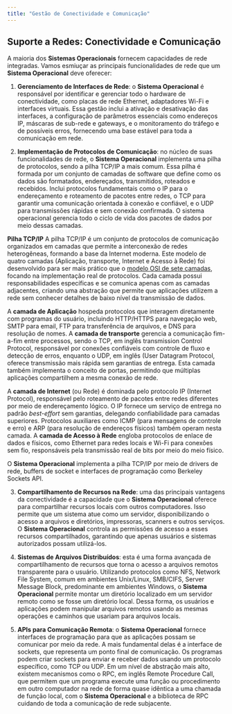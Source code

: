 ```yaml
---
title: "Gestão de Conectividade e Comunicação"
---
```


## Suporte a Redes: Conectividade e Comunicação

A maioria dos **Sistemas Operacionais** fornecem capacidades de rede integradas. Vamos esmiuçar as principais funcionalidades de rede que um **Sistema Operacional** deve oferecer:

1. **Gerenciamento de Interfaces de Rede**: o **Sistema Operacional** é responsável por identificar e gerenciar todo o hardware de conectividade, como placas de rede Ethernet, adaptadores Wi-Fi e interfaces virtuais. Essa gestão inclui a ativação e desativação das interfaces, a configuração de parâmetros essenciais como endereços IP, máscaras de sub-rede e gateways, e o monitoramento do tráfego e de possíveis erros, fornecendo uma base estável para toda a comunicação em rede.

2. **Implementação de Protocolos de Comunicação**: no núcleo de suas funcionalidades de rede, o **Sistema Operacional** implementa uma pilha de protocolos, sendo a pilha TCP/IP a mais comum. Essa pilha é formada por um conjunto de camadas de software que define como os dados são formatados, endereçados, transmitidos, roteados e recebidos. Inclui protocolos fundamentais como o IP para o endereçamento e roteamento de pacotes entre redes, o TCP para garantir uma comunicação orientada à conexão e confiável, e o UDP para transmissões rápidas e sem conexão confirmada. O sistema operacional gerencia todo o ciclo de vida dos pacotes de dados por meio dessas camadas.

::: callout-note
**Pilha TCP/IP**
A pilha TCP/IP é um conjunto de protocolos de comunicação organizados em camadas que permite a interconexão de redes heterogêneas, formando a base da Internet moderna. Este modelo de quatro camadas (Aplicação, transporte, Internet e Acesso à Rede) foi desenvolvido para ser mais prático que o [modelo OSI de sete camadas](https://www.cloudflare.com/pt-br/learning/ddos/glossary/open-systems-interconnection-model-osi/), focando na implementação real de protocolos. Cada camada possui responsabilidades específicas e se comunica apenas com as camadas adjacentes, criando uma abstração que permite que aplicações utilizem a rede sem conhecer detalhes de baixo nível da transmissão de dados.

A **camada de Aplicação** hospeda protocolos que interagem diretamente com programas do usuário, incluindo HTTP/HTTPS para navegação web, SMTP para email, FTP para transferência de arquivos, e DNS para resolução de nomes. A **camada de transporte** gerencia a comunicação fim-a-fim entre processos, sendo o TCP, em inglês transmission Control Protocol, responsável por conexões confiáveis com controle de fluxo e detecção de erros, enquanto o UDP, em inglês (User Datagram Protocol, oferece transmissão mais rápida sem garantias de entrega. Esta camada também implementa o conceito de portas, permitindo que múltiplas aplicações compartilhem a mesma conexão de rede.

A **camada de Internet** (ou Rede) é dominada pelo protocolo IP (Internet Protocol), responsável pelo roteamento de pacotes entre redes diferentes por meio de endereçamento lógico. O IP fornece um serviço de entrega no padrão *best-effort* sem garantias, delegando confiabilidade para camadas superiores. Protocolos auxiliares como ICMP (para mensagens de controle e erro) e ARP (para resolução de endereços físicos) também operam nesta camada. A **camada de Acesso à Rede** engloba protocolos de enlace de dados e físicos, como Ethernet para redes locais e Wi-Fi para conexões sem fio, responsáveis pela transmissão real de bits por meio do meio físico.

O **Sistema Operacional** implementa a pilha TCP/IP por meio de drivers de rede, buffers de socket e interfaces de programação como Berkeley Sockets API.
::: 

3. **Compartilhamento de Recursos na Rede**: uma das principais vantagens da conectividade é a capacidade que o **Sistema Operacional** oferece para compartilhar recursos locais com outros computadores. Isso permite que um sistema atue como um servidor, disponibilizando o acesso a arquivos e diretórios, impressoras, scanners e outros serviços. O **Sistema Operacional** controla as permissões de acesso a esses recursos compartilhados, garantindo que apenas usuários e sistemas autorizados possam utilizá-los.

4. **Sistemas de Arquivos Distribuídos**: esta é uma forma avançada de compartilhamento de recursos que torna o acesso a arquivos remotos transparente para o usuário. Utilizando protocolos como NFS, Network File System, comum em ambientes Unix/Linux,  SMB/CIFS, Server Message Block, predominante em ambientes Windows, o **Sistema Operacional** permite montar um diretório localizado em um servidor remoto como se fosse um diretório local. Dessa forma, os usuários e aplicações podem manipular arquivos remotos usando as mesmas operações e caminhos que usariam para arquivos locais.

5. **APIs para Comunicação Remota**: o **Sistema Operacional** fornece interfaces de programação para que as aplicações possam se comunicar por meio da rede. A mais fundamental delas é a interface de sockets, que representa um ponto final de comunicação. Os programas podem criar sockets para enviar e receber dados usando um protocolo específico, como TCP ou UDP. Em um nível de abstração mais alto, existem mecanismos como o RPC, em inglês Remote Procedure Call, que permitem que um programa execute uma função ou procedimento em outro computador na rede de forma quase idêntica a uma chamada de função local, com o **Sistema Operacional** e a biblioteca de RPC cuidando de toda a comunicação de rede subjacente.

